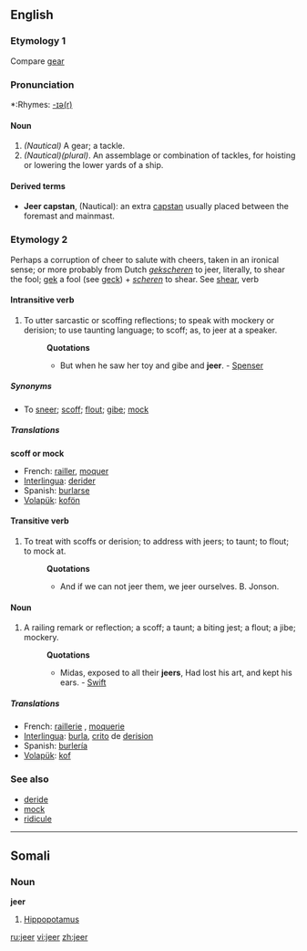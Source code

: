 ==English==

===Etymology 1===
Compare [[gear]]

===Pronunciation===
*:Rhymes: [[Rhymes:English:-ɪə(r)|-ɪə(r)]]

====Noun====
{{en-noun}}

# ''(Nautical)'' A gear; a tackle. 
# ''(Nautical)(plural)''. An assemblage or combination of tackles, for hoisting or lowering the lower yards of a ship. 

====Derived terms====
*'''Jeer capstan''', (Nautical): an extra [[capstan]] usually placed between the foremast and mainmast.

===Etymology 2===
Perhaps a corruption of cheer to salute with cheers, taken in an ironical sense; or more probably from Dutch ''[[gekscheren]]'' to jeer, literally, to shear the fool; [[gek]] a fool (see [[geck]]) + ''[[scheren]]'' to shear. See [[shear]], verb

====Intransitive verb====
{{en-verb}}

# To utter sarcastic or scoffing reflections; to speak with mockery or derision; to use taunting language; to scoff; as, to jeer at a speaker.
#:'''Quotations'''
#:*But when he saw her toy and gibe and '''jeer'''. - [[Spenser]]

=====Synonyms=====
*To [[sneer]]; [[scoff]]; [[flout]]; [[gibe]]; [[mock]]

=====Translations=====
'''scoff or mock'''
*French: [[railler]], [[moquer]]
*[[Interlingua]]: [[derider]] 
*Spanish: [[burlarse]] 
*[[Volapük]]: [[kofön]] 

====Transitive verb====
{{en-verb}}

# To treat with scoffs or derision; to address with jeers; to taunt; to flout; to mock at.
#:'''Quotations'''
#:*And if we can not jeer them, we jeer ourselves. B. Jonson.

====Noun====
{{en-noun}}

# A railing remark or reflection; a scoff; a taunt; a biting jest; a flout; a jibe; mockery.
#:'''Quotations'''
#:*Midas, exposed to all their '''jeers''', Had lost his art, and kept his ears. - [[Swift]]

=====Translations=====
*French: [[raillerie]] {{f}}, [[moquerie]] {{f}}
*[[Interlingua]]: [[burla]], [[crito]] de [[derision]] 
*Spanish: [[burlería]] 
*[[Volapük]]: [[kof]]

===See also===
*[[deride]]
*[[mock]]
*[[ridicule]]

----

==Somali==

===Noun===
'''jeer'''

# [[hippopotamus|Hippopotamus]]
<!--Not sure that the translation is totally right, that's why I leave it hidden
#:''Jeertu way jeclayd dhexqaadka dhoobaada'' - The hippopotamus loved wallowing. -->

[[ru:jeer]]
[[vi:jeer]]
[[zh:jeer]]